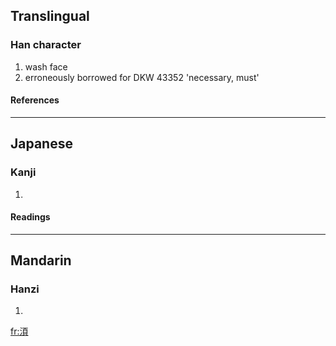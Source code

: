 ==Translingual==
===Han character===
{{Han char|rn=85|rad=水|as=09|sn=12|four=|canj=水一月金 (EMBC)}}
# wash face
# erroneously borrowed for DKW 43352 'necessary, must'
====References====
{{Han ref|kx=0636.270|dkj=17827|hdz=31672.020|uh=6E4F|ud=28239}}

----
==Japanese==
===Kanji===
{{ja-kanji|grade=|rs=水09}}
# {{defn|Japanese}} 
====Readings====
{{ja-readings|on=[[かい]] (kai), [[け]] (ke)|kun=[[ただれる]] (tadareru)}}

----
==Mandarin==
===Hanzi===
{{cmn-hanzi|pin=[[hùi]] (hui4)|wg=hui<sup>4</sup>}}
# {{defn|Mandarin}}

[[fr:湏]]
